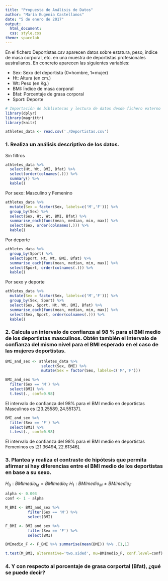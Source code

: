 ```yaml
---
title: "Propuesta de Análisis de Datos"
author: "María Eugenia Castellanos"
date: "5 de enero de 2017"
output: 
  html_document: 
  css: style.css
theme: spacelab
---
```

  

En el fichero Deportistas.csv aparecen datos sobre estatura, peso, ı́ndice de masa corporal, etc. en una muestra de deportistas profesionales australianos.
En concreto aparecen las siguientes variables:

* Sex: Sexo del deportista (0=hombre, 1=mujer)
* Ht: Altura (en cm.)
* Wt: Peso (en Kg.)
* BMI: Índice de masa corporal
* Bfat: Porcentaje de grasa corporal
* Sport: Deporte

```r
# Importación de bibliotecas y lectura de datos desde fichero externo
library(dplyr)
library(magrittr)
library(knitr)

athletes_data <- read.csv('./Deportistas.csv')
```

### 1. Realiza un análisis descriptivo de los datos.

Sin filtros
```r
athletes_data %>%
  select(Ht, Wt, BMI, Bfat) %>%
  select(order(colnames(.))) %>%
  summary() %>%
  kable()
```

Por sexo: Masculino y Femenino
```r
athletes_data %>%
  mutate(Sex = factor(Sex, labels=c('M','F'))) %>% 
  group_by(Sex) %>%
  select(Sex, Ht, Wt, BMI, Bfat) %>%
  summarise_each(funs(mean, median, min, max)) %>%
  select(Sex, order(colnames(.))) %>%
  kable()
```

Por deporte
```r
athletes_data %>%
  group_by(Sport) %>%
  select(Sport, Ht, Wt, BMI, Bfat) %>%
  summarise_each(funs(mean, median, min, max)) %>%
  select(Sport, order(colnames(.))) %>%
  kable()
```

Por sexo y deporte
```r
athletes_data %>%
  mutate(Sex = factor(Sex, labels=c('M','F'))) %>%
  group_by(Sex, Sport) %>%
  select(Sex, Sport, Ht, Wt, BMI, Bfat) %>%
  summarise_each(funs(mean, median, min, max)) %>%
  select(Sex, Sport, order(colnames(.))) %>%  
  kable()
```

### 2. Calcula un intervalo de confianza al 98 % para el BMI medio de los deportistas masculinos. Obtén también el intervalo de confianza del mismo nivel para el BMI esperado en el caso de las mujeres deportistas.

```r
BMI_and_sex <- athletes_data %>%
                select(Sex, BMI) %>%
                mutate(Sex = factor(Sex, labels=c('M','F')))

BMI_and_sex %>%
  filter(Sex == 'M') %>%
  select(BMI) %>%
  t.test(., conf=0.98)
```

El intervalo de confianza del 98% para el BMI medio en deportistas Masculinos es $[23.25589, 24.55137]$.

```r
BMI_and_sex %>%
  filter(Sex == 'F') %>%
  select(BMI) %>%
  t.test(., conf=0.98)
```

El intervalo de confianza del 98% para el BMI medio en deportistas Femeninos es $[21.36494, 22.61346]$.

### 3. Plantea y realiza el contraste de hipótesis que permita afirmar si hay diferencias entre el BMI medio de los deportistas en base a su sexo.

$H_0: BMImedio_M = BMImedio_F$
$H_1: BMImedio_M \neq BMImedio_F$

```r
alpha <- 0.003
conf <- 1 - alpha

M_BMI <- BMI_and_sex %>%
          filter(Sex == 'M') %>%
          select(BMI)

F_BMI <- BMI_and_sex %>%
          filter(Sex == 'F') %>%
          select(BMI) 

BMImedio_F <- F_BMI %>% summarise(mean(BMI)) %>% .[1,1]

t.test(M_BMI, alternative='two.sided', mu=BMImedio_F, conf.level=conf)
```

### 4. Y con respecto al porcentaje de grasa corportal (Bfat), ¿qué se puede decir?

